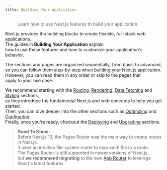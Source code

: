 ```yaml
---
title: Building Your Application
---
```


> Learn how to use Next.js features to build your application.

Next.js provides the building blocks to create flexible, full-stack web applications.  
The guides in **Building Your Application** explain  
how to use these features and how to customize your application's behavior.

The sections and pages are organized sequentially, from basic to advanced,  
so you can follow them step-by-step when building your Next.js application.  
However, you can read them in any order or skip to the pages that  
apply to your use case.

We recommend starting with the [Routing](/next-page/building-your-application/routing), [Rendering](/next-page/building-your-application/rendering), [Data Fetching](/next-page/building-your-application/data-fetching) and [Styling](/next-page/building-your-application/styling) sections,  
as they introduce the fundamental Next.js and web concepts to help you get started.  
Then, you can dive deeper into the other sections such as [Optimizing](/next-page/building-your-application/optimizing) and [Configuring](/next-page/building-your-application/configuring).  
Finally, once you're ready, checkout the [Deploying](/next-page/building-your-application/deploying) and [Upgrading](/next-page/building-your-application/upgrading) sections.

> **Good To Know:**  
> Before Next.js 13, the Pages Router was the main way to create routes in Next.js.  
> It used an intuitive file-system router to map each file to a route.  
> The Pages Router is still supported in newer versions of Next.js,  
> but **we recommend migrating** to the new [App Router](/docs/app) to leverage React's latest features.
